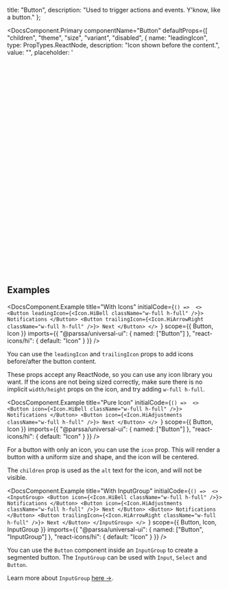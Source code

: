 
  title: "Button",
  description: "Used to trigger actions and events. Y'know, like a button."
};

<DocsComponent.Primary
  componentName="Button"
  defaultProps={[
    "children",
    "theme",
    "size",
    "variant",
    "disabled",
    {
      name: "leadingIcon",
      type: PropTypes.ReactNode,
      description: "Icon shown before the content.",
      value: "",
      placeholder: '<svg viewBox="0 0 15 15" fill="none" xmlns="http://www.w3.org/2000/svg">'
    },
    {
      name: "trailingIcon",
      type: PropTypes.ReactNode,
      description: "Icon shown after the content.",
      value: "",
      placeholder: '<svg viewBox="0 0 15 15" fill="none" xmlns="http://www.w3.org/2000/svg">'
    },
    {
      name: "icon",
      type: PropTypes.ReactNode,
      description:
        "Renders a uniformly shaped button with a centered icon. Children is used as alt-text",
      value: "",
      placeholder: '<svg viewBox="0 0 15 15" fill="none" xmlns="http://www.w3.org/2000/svg">'
    }
  ]}
  scope={{
    Button
  }}
  imports={{
    "@parssa/universal-ui": {
      named: ["Button"]
    }
  }}
/>

## Examples

<DocsComponent.Example
  title="With Icons"
  initialCode={`() => 
      <>
        <Button
          leadingIcon={<Icon.HiBell className="w-full h-full" />}>
          Notifications
        </Button>
        <Button
          trailingIcon={<Icon.HiArrowRight className="w-full h-full" />}>
          Next
        </Button>
      </>
    `}
  scope={{
    Button,
    Icon
  }}
  imports={{
    "@parssa/universal-ui": {
      named: ["Button"]
    },
    "react-icons/hi": {
      default: "Icon"
    }
  }}
/>

You can use the `leadingIcon` and `trailingIcon` props to add icons before/after the button content.

These props accept any ReactNode, so you can use any icon library you want.
If the icons are not being sized correctly, make sure there is no implicit `width/height` props on the icon, and try adding `w-full h-full`.

<DocsComponent.Example
  title="Pure Icon"
  initialCode={`() => 
      <>
        <Button
          icon={<Icon.HiBell className="w-full h-full" />}>
          Notifications
        </Button>
        <Button
          icon={<Icon.HiAdjustments className="w-full h-full" />}>
          Next
        </Button>
      </>
    `}
  scope={{
    Button,
    Icon
  }}
  imports={{
    "@parssa/universal-ui": {
      named: ["Button"]
    },
    "react-icons/hi": {
      default: "Icon"
    }
  }}
/>

For a button with only an icon, you can use the `icon` prop. This will render a button with a uniform size and shape, and the icon will be centered.

The `children` prop is used as the `alt` text for the icon, and will not be visible.

<DocsComponent.Example
  title="With InputGroup"
  initialCode={`() => 
      <>
        <InputGroup>
          <Button
            icon={<Icon.HiBell className="w-full h-full" />}>
            Notifications
          </Button>
          <Button
            icon={<Icon.HiAdjustments className="w-full h-full" />}>
            Next
          </Button>
          <Button>
            Notifications
          </Button>
          <Button
            trailingIcon={<Icon.HiArrowRight className="w-full h-full" />}>
            Next
          </Button>
        </InputGroup>
      </>
    `}
  scope={{
    Button,
    Icon,
    InputGroup
  }}
  imports={{
    "@parssa/universal-ui": {
      named: ["Button", "InputGroup"]
    },
    "react-icons/hi": {
      default: "Icon"
    }
  }}
/>

You can use the `Button` component inside an `InputGroup` to create a segmented button. The `InputGroup` can be used with `Input`, `Select` and `Button`.

Learn more about `InputGroup` [here ->](/docs/components/inputs/input-group).

